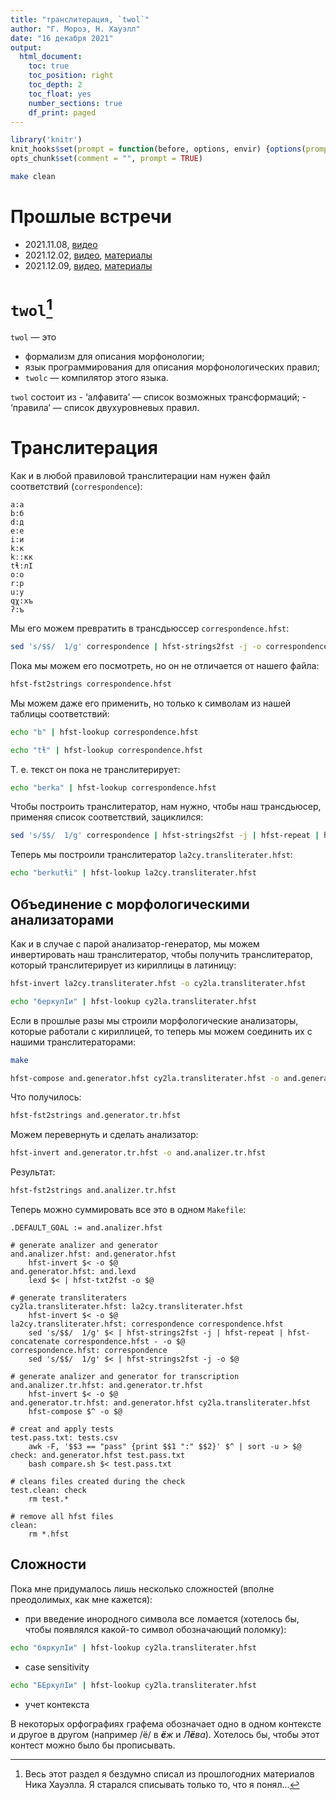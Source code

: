 ```yaml
---
title: "транслитерация, `twol`"
author: "Г. Мороз, Н. Хауэлл"
date: "16 декабря 2021"
output: 
  html_document:
    toc: true
    toc_position: right
    toc_depth: 2
    toc_float: yes
    number_sections: true
    df_print: paged
---
```


```r
library('knitr')
knit_hooks$set(prompt = function(before, options, envir) {options(prompt = "$ ")})
opts_chunk$set(comment = "", prompt = TRUE)
```

```bash
make clean
```

# Прошлые встречи

* 2021.11.08, [видео](https://youtu.be/oslfxrYjt_A)
* 2021.12.02, [видео](https://youtu.be/3ULre3nuIhU), [материалы](https://agricolamz.github.io/2021.12.02_intro_to_linux_lexd_github_makefiles/)
* 2021.12.09, [видео](https://youtu.be/8v6ajrlOGuA), [материалы](https://agricolamz.github.io/2021.12.09_gitignore_tests_githooks/)

# `twol`[^1]

[^1]: Весь этот раздел я бездумно списал из прошлогодних материалов Ника Хауэлла. Я старался списывать только то, что я понял...

`twol` --- это 

* формализм для описания морфонологии;
* язык программирования для описания морфонологических правил;
- `twolc` --- компилятор этого языка.

`twol` состоит из 
- 'алфавита' --- список возможных трансформаций;
- 'правила' --- список двухуровневых правил.



# Транслитерация

Как и в любой правиловой транслитерации нам нужен файл соответствий (`correspondence`):

```
a:а
b:б
d:д
e:е
i:и
k:к
kː:кк
tɬ:лI
o:о
r:р
u:у
qχ:хъ
ʔ:ъ
```

Мы его можем превратить в трансдьюссер `correspondence.hfst`:

```bash
sed 's/$$/  1/g' correspondence | hfst-strings2fst -j -o correspondence.hfst
```

Пока мы можем его посмотреть, но он не отличается от нашего файла:

```bash
hfst-fst2strings correspondence.hfst
```

Мы можем даже его применить, но только к символам из нашей таблицы соответствий:

```bash
echo "b" | hfst-lookup correspondence.hfst
```

```bash
echo "tɬ" | hfst-lookup correspondence.hfst
```

Т. е. текст он пока не транслитерирует:
```bash
echo "berka" | hfst-lookup correspondence.hfst
```

Чтобы построить транслитератор, нам нужно, чтобы наш трансдьюсер, применяя список соответствий, зациклился:

```bash
sed 's/$$/	1/g' correspondence | hfst-strings2fst -j | hfst-repeat | hfst-concatenate correspondence.hfst - -o la2cy.transliterater.hfst
```

Теперь мы построили транслитератор `la2cy.transliterater.hfst`:

```bash
echo "berkutɬi" | hfst-lookup la2cy.transliterater.hfst
```

## Объединение с морфологическими анализаторами

Как и в случае с парой анализатор-генератор, мы можем инвертировать наш транслитератор, чтобы получить транслитератор, который транслитерирует из кириллицы в латиницу:

```bash
hfst-invert la2cy.transliterater.hfst -o cy2la.transliterater.hfst
```

```bash
echo "беркулIи" | hfst-lookup cy2la.transliterater.hfst
```

Если в прошлые разы мы строили морфологические анализаторы, которые работали с кириллицей, то теперь мы можем соединить их с нашими транслитераторами:

```bash
make
```

```bash
hfst-compose and.generator.hfst cy2la.transliterater.hfst -o and.generator.tr.hfst
```

Что получилось:
```bash
hfst-fst2strings and.generator.tr.hfst
```

Можем перевернуть и сделать анализатор:

```bash
hfst-invert and.generator.tr.hfst -o and.analizer.tr.hfst
```

Результат:
```bash
hfst-fst2strings and.analizer.tr.hfst
```

Теперь можно суммировать все это в одном `Makefile`:

```
.DEFAULT_GOAL := and.analizer.hfst

# generate analizer and generator
and.analizer.hfst: and.generator.hfst
	hfst-invert $< -o $@
and.generator.hfst: and.lexd
	lexd $< | hfst-txt2fst -o $@

# generate transliteraters
cy2la.transliterater.hfst: la2cy.transliterater.hfst
	hfst-invert $< -o $@
la2cy.transliterater.hfst: correspondence correspondence.hfst
	sed 's/$$/	1/g' $< | hfst-strings2fst -j | hfst-repeat | hfst-concatenate correspondence.hfst - -o $@
correspondence.hfst: correspondence
	sed 's/$$/	1/g' $< | hfst-strings2fst -j -o $@

# generate analizer and generator for transcription
and.analizer.tr.hfst: and.generator.tr.hfst
	hfst-invert $< -o $@
and.generator.tr.hfst: and.generator.hfst cy2la.transliterater.hfst
	hfst-compose $^ -o $@

# creat and apply tests
test.pass.txt: tests.csv
	awk -F, '$$3 == "pass" {print $$1 ":" $$2}' $^ | sort -u > $@
check: and.generator.hfst test.pass.txt
	bash compare.sh $< test.pass.txt

# cleans files created during the check
test.clean: check
	rm test.*

# remove all hfst files
clean:
	rm *.hfst
```

## Сложности

Пока мне придумалось лишь несколько сложностей (вполне преодолимых, как мне кажется):

* при введение инородного символа все ломается (хотелось бы, чтобы появлялся какой-то символ обозначающий поломку):

```bash
echo "бяркулIи" | hfst-lookup cy2la.transliterater.hfst
```

* case sensitivity

```bash
echo "БЕркулIи" | hfst-lookup cy2la.transliterater.hfst
```

* учет контекста

В некоторых орфографиях графема обозначает одно в одном контексте и другое в другом (например /ё/ в ***ё**ж* и *Л**ё**ва*). Хотелось бы, чтобы этот контест можно было бы прописывать.